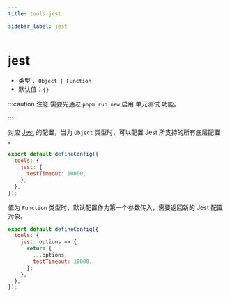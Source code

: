 ```yaml
---
title: tools.jest

sidebar_label: jest
---
```

# jest

- 类型： `Object | Function`
- 默认值：`{}`

:::caution 注意
需要先通过 `pnpm run new` 启用 单元测试 功能。

:::

对应 [Jest](https://jestjs.io/docs/configuration) 的配置，当为 `Object` 类型时，可以配置 Jest 所支持的所有底层配置 。

```js title=modern.config.js
export default defineConfig({
  tools: {
    jest: {
      testTimeout: 10000,
    },
  },
});
```

值为 `Function` 类型时，默认配置作为第一个参数传入，需要返回新的 Jest 配置对象。

```js title=modern.config.js
export default defineConfig({
  tools: {
    jest: options => {
      return {
        ...options,
        testTimeout: 10000,
      };
    },
  },
});
```
